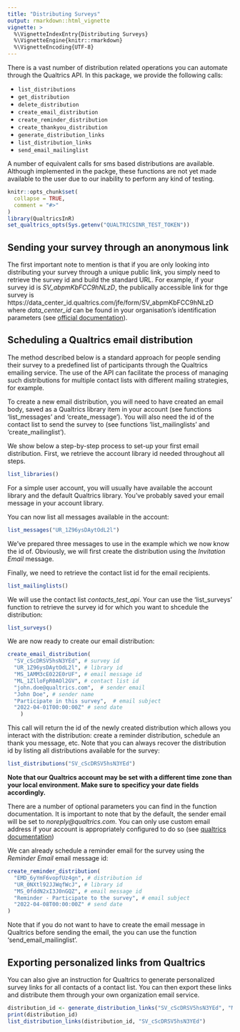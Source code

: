 ```yaml
---
title: "Distributing Surveys"
output: rmarkdown::html_vignette
vignette: >
  %\VignetteIndexEntry{Distributing Surveys}
  %\VignetteEngine{knitr::rmarkdown}
  %\VignetteEncoding{UTF-8}
---
```


There is a vast number of distribution related operations you can automate through the Qualtrics API. In this package, 
we provide the following calls:

- `list_distributions`
- `get_distribution`
- `delete_distribution`
- `create_email_distribution`
- `create_reminder_distribution`
- `create_thankyou_distribution`
- `generate_distribution_links`
- `list_distribution_links`
- `send_email_mailinglist`

A number of equivalent calls for sms based distributions are available. Although implemented in the packge, these 
functions are not yet made available to the user due to our inability to perform any kind of testing.

```r
knitr::opts_chunk$set(
  collapse = TRUE,
  comment = "#>"
)
library(QualtricsInR)
set_qualtrics_opts(Sys.getenv("QUALTRICSINR_TEST_TOKEN"))
```

## Sending your survey through an anonymous link

The first important note to mention is that if you are only looking into distributing your survey through a unique 
public link, you simply need to retrieve the survey id and build the standard URL. For example, if your survey 
id is *SV_abpmKbFCC9hNLzD*, the publically accessible link for thge survey is https://data_center_id.qualtrics.com/jfe/form/SV_abpmKbFCC9hNLzD 
where *data_center_id* can be found in your organisation's identification parameters (see 
[official documentation](https://api.qualtrics.com/v3/docs/api-general-instructions)).

## Scheduling a Qualtrics email distribution

The method described below is a standard approach for people sending their survey to a predefined list of participants through the
Qualtrics emailing service. The use of the API can facilitate the process of managing such distributions for multiple contact lists
with different mailing strategies, for example.

To create a new email distribution, you will need to have created an email body, saved as a Qualtrics library item in your account 
(see functions 'list_messages' and 'create_message'). You will also need the id of the contact list to send the survey to (see 
functions 'list_mailinglists' and 'create_mailinglist').

We show below a step-by-step process to set-up your first email distribution. First, we retrieve the account library id needed
throughout all steps.

```r
list_libraries()
```

For a simple user account, you will usually have available the account library and the default Qualtrics library. You've probably
saved your email message in your account library.

You can now list all messages available in the account:
```r
list_messages("UR_1Z96ysDAytOdL2l")
```

We've prepared three messages to use in the example which we now know the id of. Obviously, we will first create the distribution
using the *Invitation Email* message.

Finally, we need to retrieve the contact list id for the email recipients.
```r
list_mailinglists()
```

We will use the contact list *contacts_test_api*. Your can use the 'list_surveys' function to retrieve the survey id for which
you want to shcedule the distribution:
```r
list_surveys()
```

We are now ready to create our email distribution:
```r
create_email_distribution(
  "SV_cScDRSV5hsN3YEd", # survey id
  "UR_1Z96ysDAytOdL2l", # library id
  "MS_1AMM3cE022E0rUF", # email message id
  "ML_1ZlloFpR0AOl2GV", # contact list id
  "john.doe@qualtrics.com",  # sender email
  "John Doe", # sender name
  "Participate in this survey",  # email subject
  "2022-04-01T00:00:00Z" # send date
    )
```

This call will return the id of the newly created distribution which allows you interact with the distribution: 
create a reminder distribution, schedule an thank you message, etc. Note that you can always recover the distribution 
id by listing all distributions available for the survey:

```r
list_distributions("SV_cScDRSV5hsN3YEd")
```

**Note that our Qualtrics account may be set with a different time zone than your local environment. Make sure to specificy 
your date fields accordingly.**

There are a number of optional parameters you can find in the function documentation. It is important to note that by the default, 
the sender email will be set to *noreply@qualtrics.com*. You can only use custom email address if your account is appropriately 
configured to do so (see [qualtrics documentation](https://www.qualtrics.com/support/survey-platform/distributions-module/email-distribution/using-a-custom-from-address/))

We can already schedule a reminder email for the survey using the *Reminder Email* email message id:
```r
create_reminder_distribution(
  "EMD_6yYmF6vopfUz4gn", # distribution id
  "UR_0NXtl92JJWqfWcJ", # library id
  "MS_0fddN2xI3J0nGQZ", # email message id
  "Reminder - Participate to the survey", # email subject
  "2022-04-08T00:00:00Z" # send date
)
```

Note that if you do not want to have to create the email message in Qualtrics before sending the email, the you can use the function
'send_email_mailinglist'.

## Exporting personalized links from Qualtrics

You can also give an instruction for Qualtrics to generate personalized survey links for all contacts of a contact list. You can then
export these links and distribute them through your own organization email service.

```r
distribution_id <- generate_distribution_links("SV_cScDRSV5hsN3YEd", "ML_1ZlloFpR0AOl2GV", "Survey Respondents Generated Links")
print(distribution_id)
list_distribution_links(distribution_id, "SV_cScDRSV5hsN3YEd")
```